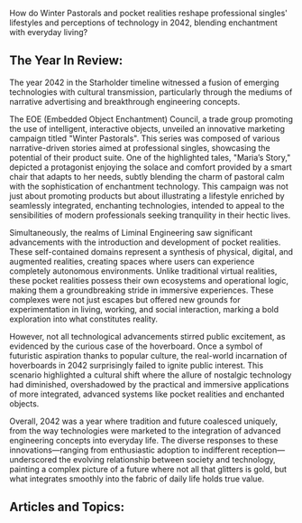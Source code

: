 How do Winter Pastorals and pocket realities reshape professional singles' lifestyles and perceptions of technology in 2042, blending enchantment with everyday living?


## The Year In Review:
The year 2042 in the Starholder timeline witnessed a fusion of emerging technologies with cultural transmission, particularly through the mediums of narrative advertising and breakthrough engineering concepts.

The EOE (Embedded Object Enchantment) Council, a trade group promoting the use of intelligent, interactive objects, unveiled an innovative marketing campaign titled "Winter Pastorals". This series was composed of various narrative-driven stories aimed at professional singles, showcasing the potential of their product suite. One of the highlighted tales, "Maria’s Story," depicted a protagonist enjoying the solace and comfort provided by a smart chair that adapts to her needs, subtly blending the charm of pastoral calm with the sophistication of enchantment technology. This campaign was not just about promoting products but about illustrating a lifestyle enriched by seamlessly integrated, enchanting technologies, intended to appeal to the sensibilities of modern professionals seeking tranquility in their hectic lives.

Simultaneously, the realms of Liminal Engineering saw significant advancements with the introduction and development of pocket realities. These self-contained domains represent a synthesis of physical, digital, and augmented realities, creating spaces where users can experience completely autonomous environments. Unlike traditional virtual realities, these pocket realities possess their own ecosystems and operational logic, making them a groundbreaking stride in immersive experiences. These complexes were not just escapes but offered new grounds for experimentation in living, working, and social interaction, marking a bold exploration into what constitutes reality.

However, not all technological advancements stirred public excitement, as evidenced by the curious case of the hoverboard. Once a symbol of futuristic aspiration thanks to popular culture, the real-world incarnation of hoverboards in 2042 surprisingly failed to ignite public interest. This scenario highlighted a cultural shift where the allure of nostalgic technology had diminished, overshadowed by the practical and immersive applications of more integrated, advanced systems like pocket realities and enchanted objects.

Overall, 2042 was a year where tradition and future coalesced uniquely, from the way technologies were marketed to the integration of advanced engineering concepts into everyday life. The diverse responses to these innovations—ranging from enthusiastic adoption to indifferent reception—underscored the evolving relationship between society and technology, painting a complex picture of a future where not all that glitters is gold, but what integrates smoothly into the fabric of daily life holds true value.

## Articles and Topics:

